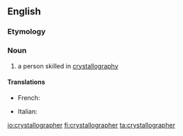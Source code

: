 ==English==

===Etymology===
{{suffix|crystallography|er|lang=en}}

===Noun===
{{en-noun}}

# a person skilled in [[crystallography]]

====Translations====
{{trans-top|a person skilled in crystallography}}
* French: {{t|fr|cristallographe|m-f}}
{{trans-mid}}
* Italian: {{t|it|cristallografo|m}}
{{trans-bottom}}

[[io:crystallographer]]
[[fi:crystallographer]]
[[ta:crystallographer]]